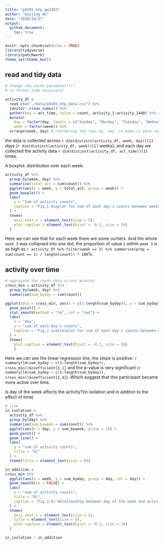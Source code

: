 ```yaml
---
title: "p8105_mtp_gw2383"
author: "Guojing Wu"
date: "2018/10/17"
output:
  github_document:
    toc: true
---
```


```r
knitr::opts_chunk$set(echo = TRUE)
library(tidyverse)
library(patchwork)
theme_set(theme_bw())
```

## read and tidy data

```r
# change rhe cache parameter!!!!
# is format_time necessary?

activity_df = 
  read_csv("./data/p8105_mtp_data.csv") %>% 
  janitor::clean_names() %>% 
  gather(key = act_time, value = count, activity_1:activity_1440) %>% # make it recordable
  mutate(
    day = factor(day, levels = c("Sunday", "Monday", "Tuesday", "Wednesday", "Thursday", "Friday", "Saturday")), 
    week = factor(week)) %>% 
  arrange(week, day) # reordering the rows by 'day' to make it more readable
```

the data is collected across `r dim(distinct(activity_df, week, day))[1]` days (`r dim(distinct(activity_df, week))[1]` weeks), and each day we collected the activity data `r dim(distinct(activity_df, act_time))[1]` times.

<!--
A spaghetti plot: total_count over each week:

```r
activity_df %>%
  group_by(week, day) %>%
  summarise(total_act = sum(count)) %>%
  ggplot(aes(x = day, y = total_act, group = week, color = as.character(week))) +
  scale_y_log10() +
  geom_line()
```
-->

A boxplot: distribution over each week:
```r
activity_df %>% 
  group_by(week, day) %>% 
  summarise(total_act = sum(count)) %>% 
  ggplot(aes(x = week, y = total_act, group = week)) +
  geom_boxplot() +
  labs(
    y = "Sum of activity counts", 
    caption = "Fig.1 boxplot for sum of each day's counts between weeks"
  ) +
  theme(
    axis.text.x = element_text(size = 5), 
    plot.caption = element_text(hjust = -0.2, size = 10)
  )
```

Here we can see that for each week there are some ourliers. And the whole `week 3` was collapsed into one dot, the proportion of value `1` within `week 3` is as high as `r activity_df %>% filter(week == 3) %>% summarise(prop = sum(count == 1) / length(count)) * 100`%.

## activity over time

```r
# aggregate the count data across minutes
cross_min = activity_df %>% 
  group_by(week, day) %>% 
  summarise(sum_byday = sum(count))

ggplot(data = cross_min, aes(x = c(1:length(sum_byday)), y = sum_byday)) +
  geom_point() +
  stat_smooth(method = "lm", col = "red") +
  labs(
    x = "day", 
    y = "sum of each day's counts", 
    caption = "Fig.2 scatterplot for sum of each day's counts between days"
  ) +
  theme(
    plot.caption = element_text(hjust = -0.2, size = 10)
    )
```

Here we can see the linear regression line, the slope is positive: `r summary(lm(sum_byday ~ c(1:length(sum_byday)), cross_min))$coefficient[2,1]` and the p-value is very significant (`r summary(lm(sum_byday ~ c(1:length(sum_byday)), cross_min))$coefficient[2,4]`). Which suggest that this participant became more active over time.

Is day of the week affects the activity?(in isolation and in additon to the effect of time)

```r
# line
in_isolation = 
  activity_df %>% 
  group_by(day) %>% 
  summarise(sum_byweek = sum(count)) %>% 
  ggplot(aes(x = day, y = sum_byweek, group = 1)) +
  geom_point() +
  geom_line() +
  labs(
    y = "sum of activity counts", 
    title = "A)"
  ) + 
  theme(title = element_text(size = 8))

in_addition = 
cross_min %>% 
  ggplot(aes(x = week, y = sum_byday, group = day, col = day)) +
  geom_smooth(se = FALSE) +
  labs(
    y = "sum of activity counts", 
    title = "B)", 
    caption = "Fig.3 A) Relationship between day of the week and activity in isolation to the effect of time.\n B) Relationship between day of the week and activit in addition to the effect of time"
  ) +
  theme(
    axis.text.x = element_text(size = 5),
    title = element_text(size = 8), 
    plot.caption = element_text(hjust = -0.2, size = 10)
  )

in_isolation / in_addition
```

<!-- ```{r, dpi = 300, out.width = "90%"} -->
<!-- # boxplot -->
<!-- activity_df %>%  -->
<!--   ggplot(aes(x = day, y = count, group = day)) + -->
<!--   geom_boxplot() + -->
<!--   scale_y_log10() + -->
<!--   labs( -->
<!--     y = "sum of activity counts",  -->
<!--     title = "sum of each weekday's counts" -->
<!--   ) -->
<!-- ``` -->




